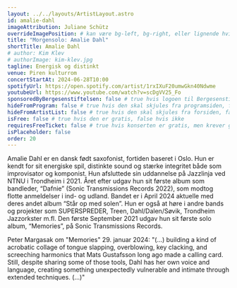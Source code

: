 ```yaml
---
layout: ../../layouts/ArtistLayout.astro
id: amalie-dahl
imageAttribution: Juliane Schütz
overrideImagePosition: # kan være bg-left, bg-right, eller lignende hvis man vil plassere bildet annerledes enn sentrert, se https://tailwindcss.com/docs/background-position
title: "Morgensolo: Amalie Dahl"
shortTitle: Amalie Dahl
# author: Kim Klev
# authorImage: kim-klev.jpg
tagline: Energisk og distinkt
venue: Piren kulturrom
concertStartAt: 2024-06-28T10:00
spotifyUrl: https://open.spotify.com/artist/1rxIXuF20umwGkn40Ndwme
youtubeUrl: https://www.youtube.com/watch?v=scDgVV25_Fo
sponsoredByBergesenstiftelsen: false # true hvis logoen til Bergesenstiftelsen skal vises, false hvis ikke
hideFromProgram: false # true hvis den skal skjules fra programsiden, false hvis den skal vises
hideFromArtistList: false # true hvis den skal skjules fra forsiden, false hvis den skal vises
isFree: false # true hvis den er gratis, false hvis ikke
requiresFreeTicket: false # true hvis konserten er gratis, men krever gratisbillett
isPlaceholder: false
order: 20
---
```


Amalie Dahl er en dansk født saxofonist, fortiden baseret i Oslo. Hun er kendt for sit energiske spil, distinkte sound og stærke integritet både som improvisator og komponist. Hun afsluttede sin uddannelse på Jazzlinja ved NTNU i Trondheim i 2021. Året efter udgav hun sit første album som bandleder, “Dafnie” (Sonic Transmissions Records 2022), som modtog flotte anmeldelser i ind- og udland. Bandet er i April 2024 aktuelle med deres andet album “Står op med solen”. Hun er også at høre i andre bands og projekter som SUPERSPREDER, Treen, Dahl/Dalen/Søvik, Trondheim Jazzorkster m.fl. Den første September 2021 udgav hun sit første solo album, “Memories”, på Sonic Transmissions Records.

Peter Margasak om "Memories" 29. januar 2024:
"(...) building a kind of acrobatic collage of tongue slapping, overblowing, key clacking, and screeching harmonics that Mats Gustafsson long ago made a calling card. Still, despite sharing some of those tools, Dahl has her own voice and language, creating something unexpectedly vulnerable and intimate through extended techniques. (...)"
